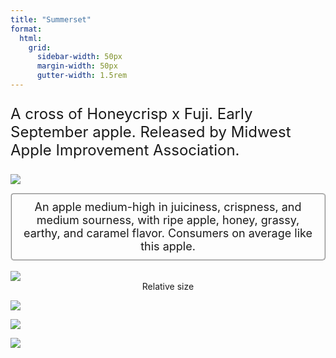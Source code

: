 ```yaml
---
title: "Summerset"
format:
  html: 
    grid:
      sidebar-width: 50px
      margin-width: 50px
      gutter-width: 1.5rem
---
```


:::{style="font-size: x-large;"}
A cross of Honeycrisp x Fuji. Early September apple. Released by Midwest Apple Improvement Association.
:::

::: grid
::: g-col-4

![](img/transparentapples/summer-crop.png)

:::{style="font-size: large; border: 2px ridge Gainsboro; padding: 10px; border-radius: 5px;"}
<center>An apple medium-high in juiciness, crispness, and medium sourness, with ripe apple, honey, grassy, earthy, and caramel flavor. Consumers on average like this apple.</center>
:::

<br>
![](img/SUMMER-crop.jpg)
<center>Relative size</center>

:::

::: g-col-6

![](img/websitefigs/Apple_Summerset.svg)



![](img/flavfigs/flavor_plot_Summerset.svg)
<br>

![](img/likingfigs/Liking_Summerset.svg)
:::
:::
  
